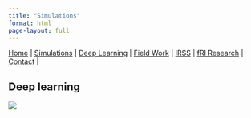 ```yaml
---
title: "Simulations"
format: html
page-layout: full
---
```

| [Home](index.html) | [Simulations](sim.html) | [Deep Learning](dl.html) | [Field Work](fieldwork.html) | [IRSS](https://irsslab.forestry.ubc.ca/){target="_blank"} | [fRI Research](https://friresearch.ca/){target="_blank"} | [Contact](mailto:137965368+hambrecht@users.noreply.github.com) |
## Deep learning
![](https://media2.giphy.com/media/v1.Y2lkPTc5MGI3NjExbjBnN29wODVrNHl4d2FxOWs2enhkdnV5ZXcyNHo3aTNwMGlqeW1haCZlcD12MV9pbnRlcm5hbF9naWZfYnlfaWQmY3Q9Zw/PUYgk3wpNk0WA/giphy.gif)

